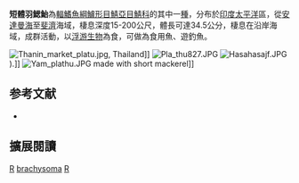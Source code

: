 {{Speciesbox 
| taxon = Rastrelliger brachysoma
| image = Pla thu831.jpg
| status = DD
| status_system = IUCN3.1
| authority = [[Bleeker|Bleeker]], 1851
| synonyms =  *''Rastrelliger brachysomus''<br /><small>Bleeker, 1851</small>
*''Rastrelliger neglectus''<br /><small>van Kampen, 1907</small>
*''Rastrilleger brachysoma''<br /><small>Bleeker, 1851</small>
*''Scomber brachysoma''<br /><small>Bleeker, 1851</small>
}}
'''短體羽鰓鮐'''為[[輻鰭魚綱|輻鰭魚綱]][[鱸形目|鱸形目]][[鯖亞目|鯖亞目]][[鯖科|鯖科]]的其中一[[種|種]]，分布於[[印度|印度]][[太平洋|太平洋]]區，從[[安達曼海|安達曼海]]至[[斐濟|斐濟]]海域，棲息深度15-200公尺，體長可達34.5公分，棲息在沿岸海域，成群活動，以[[浮游生物|浮游生物]]為食，可做為食用魚、遊釣魚。

[[File:Thanin_market_platu.jpg|thumb]], Thailand]]
[[File:Pla_thu827.JPG|thumb]]
[[File:Hasahasajf.JPG|thumb]]).]]
[[File:Yam_plathu.JPG|thumb]] made with short mackerel]]

== 参考文献 ==
{{reflist}}
*{{FishBase_species|genus=Rastrelliger|species=brachysoma|year=2012|month=7}}

== 擴展閱讀 == 
{{refbegin}}
{{wikispecies-inline|Rastrelliger brachysoma|短體羽鰓鮐}}
{{refend}}
{{Taxonbar|from=Q2128770}}

[[Category:食用魚|R]]
[[Category:羽鰓鮐屬|brachysoma]]
[[Category:1851年描述的鱼类|R]]

{{鱸形目小作品}}